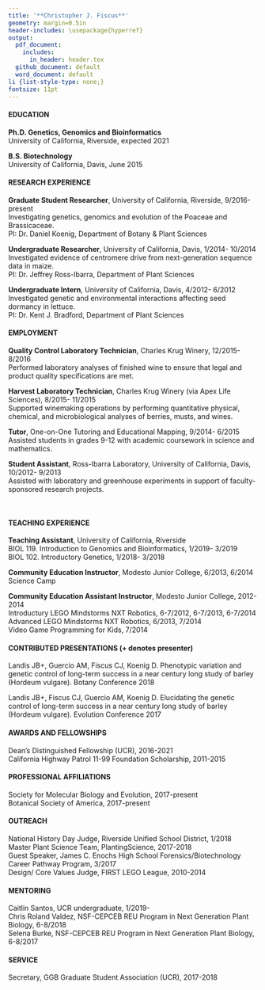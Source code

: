 ```yaml
---
title: '**Christopher J. Fiscus**'
geometry: margin=0.5in
header-includes: \usepackage{hyperref}
output:
  pdf_document:
    includes:
      in_header: header.tex
  github_document: default
  word_document: default
li {list-style-type: none;}
fontsize: 11pt
---
```

\begin{center}
Graduate Student Researcher\\
Department of Botany and Plant Sciences, University of California, Riverside\\
\faEnvelopeO \quad \href{mailto:cfisc004@ucr.edu}{cfisc004@ucr.edu} • \faUser \quad \href{https://cjfiscus.github.io/}{website} •  \faLinkedin \quad \href{https://linkedin.com/in/cjfiscus}{LinkedIn} • \faGithub \quad \href{https://github.com/cjfiscus}{GitHub} • \faTwitter \quad \href{https://twitter.com/cjfiscu}{@cjfiscu}
\end{center}

#### EDUCATION
**Ph.D. Genetics, Genomics and Bioinformatics**  
University of California, Riverside, expected 2021

**B.S. Biotechnology**  
University of California, Davis, June 2015

#### RESEARCH EXPERIENCE
**Graduate Student Researcher**, University of California, Riverside, 9/2016-present  
Investigating genetics, genomics and evolution of the Poaceae and Brassicaceae.   
PI: Dr. Daniel Koenig, Department of Botany & Plant Sciences  

**Undergraduate Researcher**, University of California, Davis, 1/2014- 10/2014  
Investigated evidence of centromere drive from next-generation sequence data in maize.  
PI: Dr. Jeffrey Ross-Ibarra, Department of Plant Sciences  

**Undergraduate Intern**, University of California, Davis, 4/2012- 6/2012  
Investigated genetic and environmental interactions affecting seed dormancy in lettuce.  
PI: Dr. Kent J. Bradford, Department of Plant Sciences  

#### EMPLOYMENT

**Quality Control Laboratory Technician**, Charles Krug Winery, 12/2015- 8/2016  
Performed laboratory analyses of finished wine to ensure that legal and product quality specifications are met.  

**Harvest Laboratory Technician**, Charles Krug Winery (via Apex Life Sciences), 8/2015- 11/2015  
Supported winemaking operations by performing quantitative physical, chemical, and microbiological analyses of berries, musts, and wines.  

**Tutor**, One-on-One Tutoring and Educational Mapping, 9/2014- 6/2015  
Assisted students in grades 9-12 with academic coursework in science and mathematics.  

**Student Assistant**, Ross-Ibarra Laboratory, University of California, Davis, 10/2012- 9/2013  
Assisted with laboratory and greenhouse experiments in support of faculty-sponsored research projects.

\


#### TEACHING EXPERIENCE 
**Teaching Assistant**, University of California, Riverside  
BIOL 119. Introduction to Genomics and Bioinformatics, 1/2019- 3/2019  
BIOL 102. Introductory Genetics, 1/2018- 3/2018 

**Community Education Instructor**, Modesto Junior College, 6/2013, 6/2014   
Science Camp  

**Community Education Assistant Instructor**, Modesto Junior College, 2012-2014  
Introductury LEGO Mindstorms NXT Robotics, 6-7/2012, 6-7/2013, 6-7/2014   
Advanced LEGO Mindstorms NXT Robotics, 6/2013, 7/2014  
Video Game Programming for Kids, 7/2014  

#### CONTRIBUTED PRESENTATIONS (+ denotes presenter)
Landis JB+, Guercio AM, Fiscus CJ, Koenig D. Phenotypic variation and genetic control of long-term success in a near century long study of barley (Hordeum vulgare). Botany Conference 2018  

Landis JB+, Fiscus CJ, Guercio AM, Koenig D. Elucidating the genetic control of long-term success in a near century long study of barley (Hordeum vulgare). Evolution Conference 2017

#### AWARDS AND FELLOWSHIPS
Dean's Distinguished Fellowship (UCR), 2016-2021  
California Highway Patrol 11-99 Foundation Scholarship, 2011-2015

#### PROFESSIONAL AFFILIATIONS
Society for Molecular Biology and Evolution, 2017-present  
Botanical Society of America, 2017-present

#### OUTREACH
National History Day Judge, Riverside Unified School District, 1/2018  
Master Plant Science Team, PlantingScience, 2017-2018    
Guest Speaker, James C. Enochs High School Forensics/Biotechnology Career Pathway Program, 3/2017  
Design/ Core Values Judge, FIRST LEGO League, 2010-2014  

#### MENTORING
Caitlin Santos, UCR undergraduate, 1/2019-  
Chris Roland Valdez, NSF-CEPCEB REU Program in Next Generation Plant Biology, 6-8/2018  
Selena Burke, NSF-CEPCEB REU Program in Next Generation Plant Biology, 6-8/2017  

#### SERVICE
Secretary, GGB Graduate Student Association (UCR), 2017-2018
